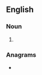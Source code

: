 ==English==

===Noun===
{{head|en|noun plural form}}

# {{plural of|tarsal|lang=en}}

===Anagrams===
* {{anagrams|en|a=aalrsst|Lastras}}
